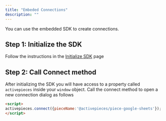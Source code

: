 ```yaml
---
title: "Embeded Connections"
description: ""
---
```


You can use the embedded SDK to create connections.

## Step 1: Initialize the SDK

Follow the instructions in the [Initialize SDK](../configuration/initialize-embed) page

## Step 2: Call Connect method
After initializing the SDK you will have access to a property called `activepieces` inside your `window` object.
Call the connect method to open a new connection dialog as follows 
```html
<script> 
activepieces.connect({pieceName:'@activepieces/piece-google-sheets'});
</script>
```
